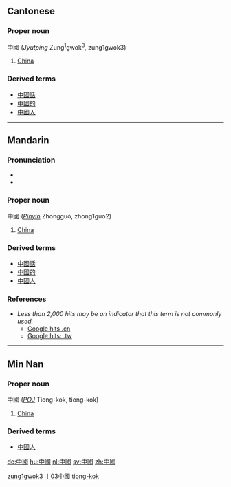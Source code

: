 {{zh-forms|[[中国]]|[[中]][[國]]}}
==Cantonese==
===Proper noun===
中國 (''[[Jyutping]]'' Zung<sup>1</sup>gwok<sup>3</sup>, zung1gwok3)

# [[China]]

===Derived terms===
*[[中國話]]
*[[中國的]]
*[[中國人]]

[[Category:yue-hk:Proper nouns|zung1gwok3]]

----

==Mandarin==
===Pronunciation===
*{{IPA|/tʂʊŋ˥˥ kuɤ˧˥/}}
*{{Audio|Zh-zhongguo.ogg|Audio}}

===Proper noun===
中國 (''[[Pinyin]]'' Zhōngguó, zhong1guo2)

# [[China]]

===Derived terms===
*[[中國話]]
*[[中國的]]
*[[中國人]]

===References===
*''Less than 2,000 hits may be an indicator that this term is not commonly used.''
**[http://www.google.cn/search?as_q=&num=10&hl=zh-CN&btnG=Google+%E6%90%9C%E7%B4%A2&as_epq=%E4%B8%AD%E5%9B%BD&as_oq=&as_eq=&lr=&as_ft=i&as_filetype=&as_qdr=all&as_occt=any&as_dt=i&as_sitesearch=.cn&as_rights= Google hits .cn]
**[http://www.google.com.tw/search?as_q=&num=10&hl=zh-TW&btnG=Google+%E6%90%9C%E5%B0%8B&as_epq=%E4%B8%AD%E5%9C%8B&as_oq=&as_eq=&lr=&as_ft=i&as_filetype=&as_qdr=all&as_occt=any&as_dt=i&as_sitesearch=.tw&as_rights=&safe=images Google hits: .tw]

[[Category:zh-tw:Countries|丨03中國]]

----

==Min Nan==
===Proper noun===
中國 (''[[POJ]]'' Tiong-kok, tiong-kok)

# [[China]]

===Derived terms===
*[[中國人]]

[[Category:nan-tw:Proper nouns|tiong-kok]]

[[de:中國]]
[[hu:中國]]
[[nl:中國]]
[[sv:中國]]
[[zh:中國]]